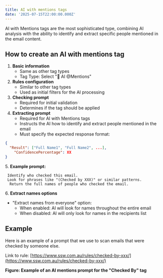 ```yaml
---
title: AI with mentions tags
date: '2025-07-15T22:00:00.000Z'
---
```


AI with Mentions tags are the most sophisticated type, combining AI analysis with the ability to identify and extract specific people mentioned in the email content.

## How to create an AI with mentions tag

1. **Basic information**
   * Same as other tag types
   * Tag Type: Select "🤖 AI @Mentions"
2. **Rules configuration**
   * Similar to other tag types
   * Used as initial filters for the AI processing
3. **Checking prompt**
   * Required for initial validation
   * Determines if the tag should be applied
4. **Extracting prompt**
   * Required for AI with Mentions tags
   * Instructs the AI how to identify and extract people mentioned in the email
   * Must specify the expected response format:

```json
{
  "Result": ["Full Name1", "Full Name2", ...],
    "ConfidencePercentage": XX
}
```

5\. **Example prompt:**

```
 Identify who checked this email.
 Look for phrases like "(Checked by XXX)" or similar patterns.
  Return the full names of people who checked the email.
```

6\. **Extract names options**

* "Extract names from everyone" option:
  * When enabled: AI will look for names throughout the entire email
  * When disabled: AI will only look for names in the recipients list

## Example

Here is an example of a prompt that we use to scan emails that were checked by someone else.

Link to rule: [https://www.ssw.com.au/rules/checked-by-xxx/](https://www.ssw.com.au/rules/checked-by-xxx/)

**Figure: Example of an AI mentions prompt for the "Checked By" tag**
